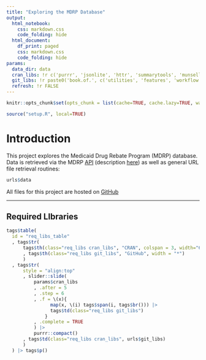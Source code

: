 ```yaml
---
title: "Exploring the MDRP Database"
output:
  html_notebook:
    css: markdown.css
    code_folding: hide 
  html_document:
    df_print: paged
    css: markdown.css
    code_folding: hide
params:
  data_dir: data
  cran_libs: !r c('purrr', 'jsonlite', 'httr', 'summarytools', 'munsell', 'cachem', 'SmartEDA', 'htmltools', 'slider', 'stringi', 'magrittr', 'plotly', 'DT', 'data.table', 'pdftools', 'lubridate', 'future', 'furrr', 'future.callr', "visNetwork", "igraph")
  git_libs: !r paste0('book.of.', c('utilities', 'features', 'workflow')) |> c('architect', 'smart.data', 'event.vectors')
  refresh: !r FALSE
---
```


```r
knitr::opts_chunk$set(opts_chunk = list(cache=TRUE, cache.lazy=TRUE, warning=FALSE, message=FALSE))

source("setup.R", local=TRUE)
```

```{=js}
<script type="text/javascript" async
  src="https://cdnjs.cloudflare.com/ajax/libs/mathjax/2.7.7/MathJax.js?config=TeX-MML-AM_CHTML">
</script>
```
# Introduction

This project explores the Medicaid Drug Rebate Program (MDRP) database.  Data is retrieved via the MDRP [API](https://data.medicaid.gov/dataset/0ad65fe5-3ad3-5d79-a3f9-7893ded7963a) (description [here](https://www.medicaid.gov/medicaid/prescription-drugs/medicaid-drug-rebate-program/medicaid-drug-rebate-program-data/index.html)) as well as general URL file retrieval routines:

```r
urls$data
```

All files for this project are hosted on [GitHub](https://github.com/delriaan/port_MDRP_database)

<hr>

## Required LIbraries

```r
tags$table(
  id = "req_libs_table"
  , tags$tr(
      tags$th(class="req_libs cran_libs", "CRAN", colspan = 3, width="67%; ")
      , tags$th(class="req_libs git_libs", "GitHub", width = "*")
      )
  , tags$tr(
      style = "align:top"
      , slider::slide(
          params$cran_libs
          , .after = 5
          , .step = 6
          , .f = \(x){ 
                map(x, \(i) tags$span(i, tags$br())) |> 
                tags$td(class="req_libs git_libs")
              }
          , .complete = TRUE
          ) |> 
          purrr::compact()
      , tags$td(class="req_libs cran_libs", urls$git_libs)
      )
  ) |> tags$p()
```


